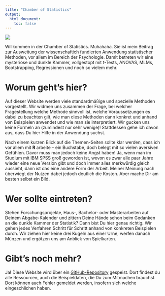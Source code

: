```yaml
---
title: "Chamber of Statistics"
output:
  html_document:
    toc: false
---
```


![](images/spooky_r.jpg)

Willkommen in der Chamber of Statistics. Muhahaha. Sie ist mein Beitrag zur Ausweitung der wissenschaftich fundierten Anwendung statistischer Methoden, vor allem im Bereich der Psychologie. Damit betreten wir eine mysteriöse und dunkle Kammer, vollgestopt mit *t*-Tests, ANOVAS, MLMs, Bootstrapping, Regressionen und noch so vielem mehr.

# Worum geht's hier?
Auf dieser Website werden viele standardmäßige und spezielle Methoden vorgestellt. Wir widmen uns zusammen der Frage, bei welcher Fragestellung welche Methode sinnvoll ist, welche Voraussetzungen es dabei zu beachten gilt, wie man diese Methoden dann konkret und anhand von Beispielen anwendet und wie man sie interpretiert. Wir gucken uns keine Formeln an (zumindest nur sehr wenige)! Stattdessen gehe ich davon aus, dass Du hier Hilfe in der Anwendung suchst.

Nach einem kurzen Blick auf die Themen-Seiten sollte klar werden, dass ich vor allem mit **R** arbeite -- ein Buchstabe, doch belegt mit so vielen aversiven Gefühlen. Davor muss man jedoch keine Angst haben! Ja, wenn man im Studium mit IBM SPSS groß geworden ist, wovon es zwar alle paar Jahre wieder eine neue Version gibt und doch immer alles merkwürdig gleich aussieht, dann ist das eine andere Form der Arbeit. Meiner Meinung nach überwiegt der Nutzen dabei jedoch deutlich die Kosten. Aber mache Dir am besten selbst ein Bild.

# Wer sollte eintreten?
Stehen Forschungsprojekte, Haus-, Bachelor- oder Masterarbeiten auf Deinem Abgabe-Kalender und zittern Deine Hände schon beim Gedanken an die dunkle Kammer der Statistik? Dann bist Du hier genau richtig. Wir gehen jedes Verfahren Schritt für Schritt anhand von konkreten Beispielen durch. Wir ziehen hier keine drei Kugeln aus einer Urne, werfen danach Münzen und ergötzen uns am Anblick von Spielkarten.

# Gibt's noch mehr?
Ja! Diese Website wird über ein [GitHub-Repository](https://github.com/benediktclaus/costat.git) gespeist. Dort findest du alle Ressourcen, auch die Beispieldaten, die Du zum Mitmachen brauchst. Dort können auch Fehler gemeldet werden, insofern sich welche eingeschlichen haben.